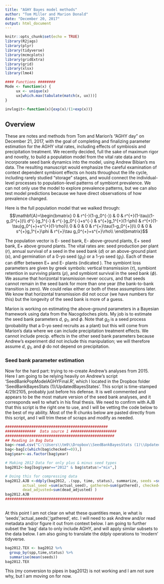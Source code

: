 ```yaml
---
title: "AGHY Bayes model methods"
author: "Tom Miller and Marion Donald"
date: "December 20, 2017"
output: html_document
---
```


```r
knitr::opts_chunk$set(echo = TRUE)
library(R2jags)
library(plyr)
library(tidyverse)
library(mcmcplots)
library(gridExtra)
library(grid)
library(xlsx)
library(lme4)

#### Functions ########
Mode <- function(x) {
     ux <- unique(x)
     ux[which.max(tabulate(match(x, ux)))]
}

invlogit<-function(x){exp(x)/(1+exp(x))}
```

## Overview
These are notes and methods from Tom and Marion's "AGHY day" on December 21, 2017, with the goal of completing and finalizing parameter estimation for the AGHY vital rates, including effects of symbiosis and precipitation treatment. We recently decided, full the sake of maximum rigor and novelty, to build a population model from the vital rate data and to incorporate seed bank dynamics into the model, using Andrew Bibian's ms data. The resulting manuscript would emphasize the careful examination of context dependent symbiont effects on hosts throughout the life cycle, including rarely studied "storage" stages, and would connect the individual-level processes to population-level patterns of symbiont prevalence. We can not only use the model to explore prevalence patterns, but we can also test model predictions because we have direct observations of how prevalence changed. 

Here is the full population model that we walked through:
$$\mathbf{A}=\begin{bmatrix} 
0 & r^{-}(1-g_0^{-}) & 0 & r^{+}(1-\tau)(1-g_0^{+})\\
d^{-}g_1^{-} & r^{-}g_0^{-}+s^{-} & s^{+}g_1^{+}(1-\phi) & r^{+}(1-\tau)g_0^{+}+s^{+}(1-\rho)\\
0 & 0 & 0 & r^{+}\tau(1-g_0^{+})\\
0 & 0 & s^{+}g_1^{+}\phi & r^{+}\tau g_0^{+}+s^{+}\rho\\
\end{bmatrix}$$

The population vector is E- seed bank, E- above-ground plants, E+ seed bank, E+ above ground plants. The vital rates are: seed production per plant ($\mathit{r}$), annual survival of a seed in the seed bank ($\mathit{d}$) or an above-ground plant ($\mathit{s}$), and germination of a 0-yo seed ($\mathit{g_0}$) or a 1-yo seed ($\mathit{g_1}$). Each of these can differ between E+ and E- plants (indicated ). The symbiont loss parameters are given by greek symbols: vertical transmission ($\mathit{\tau}$), symbiont retention in surviving plants ($\mathit{\rho}$), and symbiont survival in the seed bank ($\mathit{\phi}$). We assume that horizontal transmission never occurs, and that seeds cannot remain in the seed bank for more than one year (the bank-to-bank transition is zero). We could relax either or both of these assumptions later. We know that horizontal transmission did not occur (we have numbers for this) but the longevity of the seed bank is more of a guess. 

Marion is working on estimating the above-ground parameters in a Bayesian framework using data from the Nacogdoches plots. My job is to estimate the seed bank parameters $\mathit{d}$, $\mathit{g_1}$, and $\mathit{\phi}$. Note that $\mathit{g_0}$ is a seed process (probability that a 0-yo seed recruits as a plant) but this will come from Marion's data where we can include precipitation treatment effects. We cannot include precip. effects in the other seed bank parameters because Andrew's experiment did not include this manipulation; we will therefore assume $\mathit{d}$, $\mathit{g_1}$, and $\mathit{\phi}$ do not depend on precipitation. 

### Seed bank parameter estimation
Now for the hard part: trying to re-create Andrew's analyses from 2015. Here I am going to be relying heavily on Andrew's script 'SeedBankPopModelAGHYFinal.R', which I located in the Dropbox folder 'SeedBankBayesStats (1)/UpdatedBayesStates'. This script is time-stamped 4/29/2105, probably just before his defense. It is well commented and appears to be the most mature version of the seed bank analyses, and it corresponds well to what's in his final thesis. We need to confirm with AJB that this script is the right one to use, and I will be vetting the code below to the best of my ability. Most of the R chunks below are pasted directly from this script, and I will trim these of scraps and modify as needed.

```r
###############################################
##############  Data source 1 #####################
##################################################
## Reading in Bag Data
bag<-read.csv("C:\\Users\\tm9\\Dropbox\\SeedBankBayesStats (1)\\UpdatedBayesStats\\FilledBagBankDataUse.csv")
bag<-bag[c(which(bag$checked>=0)),]
bag$year<-as.factor(bag$year)

# Making 2012 Data for only plus & minus seed types
bag2012<-bag[bag$year=="2012" & bag$status!="mix",]

# Doing this for compressing data 
bag2012.AJB <-ddply(bag2012, .(spp, time, status), summarize, seeds =sum(seeds), 
		actual_seed =sum(actual_seed), gathered=sum(gathered), checked=sum(checked), 
		dead_adjusted=sum(dead_adjusted) )	
bag2012.AJB
#############################################	
	
```

At this point I am not clear on what these quantities mean, ie what is 'seeds','actual_seeds','gathered', etc. I will need to ask Andrew and/or read metadata and/or figure it out from context below. I am going to further subset the 'bag' data to only include AGHY, and will apply similar subsets to the data below. I am also going to translate the ddply operations to 'modern' tidyverse.
```r
bag2012.TEX <- bag2012 %>% 
  group_by(spp,time,status) %>%
  summarise(mean(seeds))
bag2012.TEX
```
This (my conversion to pipes in bag2012) is not working and I am not sure why, but I am moving on for now. 
